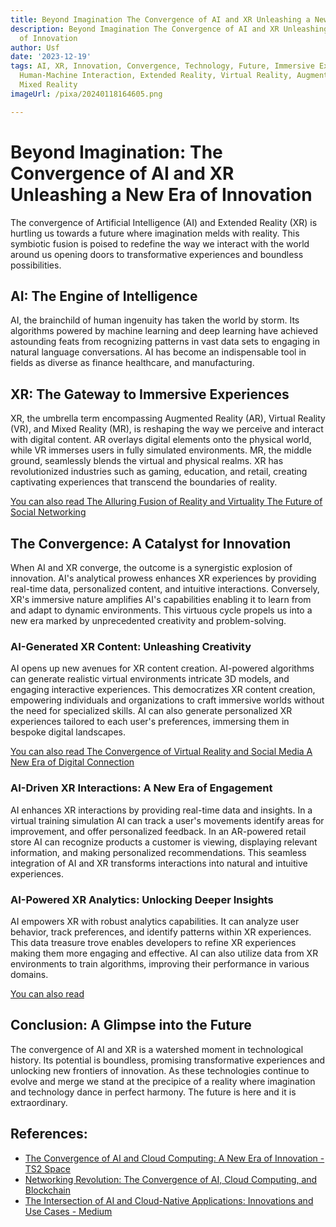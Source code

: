 ```yaml
---
title: Beyond Imagination The Convergence of AI and XR Unleashing a New Era of Innovation
description: Beyond Imagination The Convergence of AI and XR Unleashing a New Era
  of Innovation
author: Usf
date: '2023-12-19'
tags: AI, XR, Innovation, Convergence, Technology, Future, Immersive Experiences,
  Human-Machine Interaction, Extended Reality, Virtual Reality, Augmented Reality,
  Mixed Reality
imageUrl: /pixa/20240118164605.png

---
```

# Beyond Imagination: The Convergence of AI and XR Unleashing a New Era of Innovation

The convergence  of Artificial Intelligence (AI)  and Extended Reality (XR) is hurtling us  towards a future where  imagination melds  with reality. This symbiotic fusion is poised to redefine the way we interact  with the  world around us opening doors to transformative experiences and boundless possibilities.

## AI: The Engine of Intelligence

AI, the brainchild of human ingenuity has taken the world by storm. Its algorithms powered by machine learning and deep learning have achieved astounding feats from recognizing patterns in  vast  data sets to engaging in natural language conversations. AI has become an indispensable tool  in fields as diverse  as  finance healthcare, and manufacturing.

## XR: The Gateway  to Immersive  Experiences

XR, the umbrella term encompassing  Augmented Reality (AR), Virtual Reality (VR), and Mixed Reality (MR), is  reshaping the way we perceive and interact with digital content. AR overlays digital elements onto the physical world, while VR immerses  users in fully simulated environments. MR,  the middle ground, seamlessly blends the virtual and physical realms. XR has revolutionized industries such as gaming, education, and retail, creating captivating experiences that transcend the  boundaries of reality.

[You can also read  The Alluring Fusion of Reality and Virtuality The  Future of Social Networking](The%20Alluring%20Fusion%20of%20Reality%20and%20Virtuality%20The%20Future%20of%20Social%20Networking)


## The Convergence: A Catalyst for Innovation

When AI and XR converge, the outcome is a synergistic explosion of innovation. AI's analytical prowess enhances XR  experiences by providing real-time data, personalized content, and intuitive interactions. Conversely, XR's immersive nature amplifies  AI's capabilities  enabling it to learn from and  adapt to dynamic environments. This virtuous cycle propels us into a new era marked by unprecedented creativity and problem-solving.

### AI-Generated XR Content: Unleashing Creativity

AI opens up new avenues for XR content creation. AI-powered algorithms can generate realistic virtual environments intricate 3D models, and engaging interactive experiences. This democratizes XR content  creation, empowering individuals and organizations to craft immersive worlds without the need for specialized skills.  AI can also generate  personalized XR experiences tailored to each user's preferences, immersing them in bespoke digital landscapes.

[You can also  read The Convergence of Virtual Reality and Social  Media A New Era of Digital  Connection](The%20Convergence%20of%20Virtual%20Reality%20and%20Social%20Media%20A%20New%20Era%20of%20Digital%20Connection)


### AI-Driven XR Interactions: A New Era of Engagement

AI enhances XR interactions  by providing real-time data and insights. In a virtual training  simulation AI can track a user's  movements identify areas for improvement, and  offer  personalized feedback. In an AR-powered retail store AI can recognize products a customer is viewing,  displaying relevant information, and making  personalized recommendations. This seamless integration of AI and XR transforms interactions into  natural and intuitive experiences.

### AI-Powered  XR Analytics: Unlocking  Deeper Insights

AI  empowers XR with robust analytics capabilities. It can analyze user behavior, track preferences, and identify patterns within XR experiences. This data treasure trove  enables developers to refine  XR experiences making them more engaging and effective. AI can also  utilize data from  XR environments to  train algorithms,  improving their performance in various domains.

[You  can also read ]()


##  Conclusion: A Glimpse into the Future

The convergence of AI and XR is a watershed moment in technological history. Its  potential is boundless,  promising transformative experiences and unlocking new frontiers of innovation. As these technologies continue to evolve and merge we stand at the precipice  of a reality where imagination  and technology dance in perfect harmony. The future is here and it is extraordinary.

## References:
- [The Convergence of AI and Cloud Computing: A New Era of Innovation - TS2 Space](https://ts2.space/en/the-convergence-of-ai-and-cloud-computing-a-new-era-of-innovation/)
- [Networking Revolution: The Convergence of AI, Cloud Computing, and Blockchain](https://www.linkedin.com/pulse/networking-revolution-convergence-ai-cloud-computing-blockchain-ziqce?trk=article-ssr-frontend-pulse_more-articles_related-content-card)
- [The Intersection of AI and Cloud-Native Applications: Innovations and Use Cases - Medium](https://medium.com/@steve.cooper_85934/the-intersection-of-ai-and-cloud-native-applications-innovations-and-use-cases-fb5a9c94d2ce)

